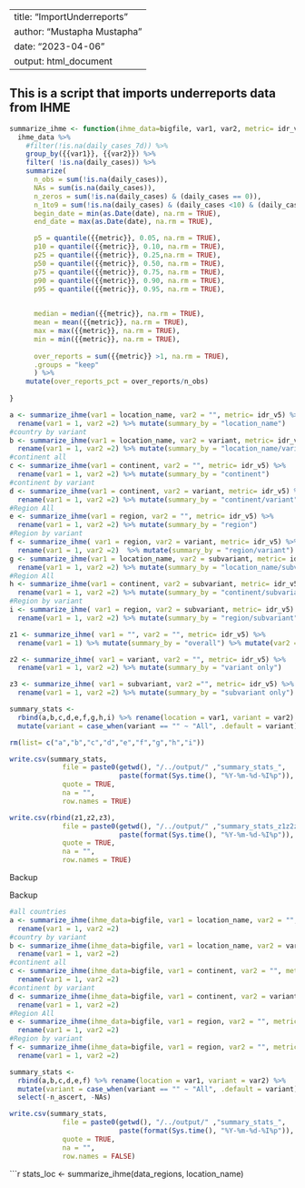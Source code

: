 ----
title: "ImportUnderreports"
author: "Mustapha Mustapha"
date: "2023-04-06"
output: html_document
---
## This is a script that imports underreports data from IHME


```r
summarize_ihme <- function(ihme_data=bigfile, var1, var2, metric= idr_v5){
  ihme_data %>%
    #filter(!is.na(daily_cases_7d)) %>% 
    group_by({{var1}}, {{var2}}) %>% 
    filter( !is.na(daily_cases)) %>%
    summarize(
      n_obs = sum(!is.na(daily_cases)),
      NAs = sum(is.na(daily_cases)),
      n_zeros = sum(!is.na(daily_cases) & (daily_cases == 0)),
      n_1to9 = sum(!is.na(daily_cases) & (daily_cases <10) & (daily_cases >0)),
      begin_date = min(as.Date(date), na.rm = TRUE),
      end_date = max(as.Date(date), na.rm = TRUE),

      p5 = quantile({{metric}}, 0.05, na.rm = TRUE),
      p10 = quantile({{metric}}, 0.10, na.rm = TRUE),
      p25 = quantile({{metric}}, 0.25,na.rm = TRUE),
      p50 = quantile({{metric}}, 0.50, na.rm = TRUE),
      p75 = quantile({{metric}}, 0.75, na.rm = TRUE),
      p90 = quantile({{metric}}, 0.90, na.rm = TRUE),
      p95 = quantile({{metric}}, 0.95, na.rm = TRUE),

      
      median = median({{metric}}, na.rm = TRUE),
      mean = mean({{metric}}, na.rm = TRUE),
      max = max({{metric}}, na.rm = TRUE),
      min = min({{metric}}, na.rm = TRUE),
      
      over_reports = sum({{metric}} >1, na.rm = TRUE),
      .groups = "keep"
      ) %>% 
    mutate(over_reports_pct = over_reports/n_obs)
      
}
```

```r

a <- summarize_ihme(var1 = location_name, var2 = "", metric= idr_v5) %>%
  rename(var1 = 1, var2 =2) %>% mutate(summary_by = "location_name")
#country by variant
b <- summarize_ihme(var1 = location_name, var2 = variant, metric= idr_v5) %>% 
  rename(var1 = 1, var2 =2) %>% mutate(summary_by = "location_name/variant")
#continent all
c <- summarize_ihme(var1 = continent, var2 = "", metric= idr_v5) %>%
  rename(var1 = 1, var2 =2) %>% mutate(summary_by = "continent")
#continent by variant
d <- summarize_ihme(var1 = continent, var2 = variant, metric= idr_v5) %>%
  rename(var1 = 1, var2 =2) %>% mutate(summary_by = "continent/variant")
#Region All
e <- summarize_ihme(var1 = region, var2 = "", metric= idr_v5) %>%
  rename(var1 = 1, var2 =2) %>% mutate(summary_by = "region")
#Region by variant
f <- summarize_ihme( var1 = region, var2 = variant, metric= idr_v5) %>%
  rename(var1 = 1, var2 =2)  %>% mutate(summary_by = "region/variant")
g <- summarize_ihme(var1 = location_name, var2 = subvariant, metric= idr_v5) %>%
  rename(var1 = 1, var2 =2) %>% mutate(summary_by = "location_name/subvariant")
#Region All
h <- summarize_ihme(var1 = continent, var2 = subvariant, metric= idr_v5) %>%
  rename(var1 = 1, var2 =2) %>% mutate(summary_by = "continent/subvariant")
#Region by variant
i <- summarize_ihme( var1 = region, var2 = subvariant, metric= idr_v5) %>%
  rename(var1 = 1, var2 =2) %>% mutate(summary_by = "region/subvariant")

z1 <- summarize_ihme( var1 = "", var2 = "", metric= idr_v5) %>%
  rename(var1 = 1) %>% mutate(summary_by = "overall") %>% mutate(var2 = "")

z2 <- summarize_ihme( var1 = variant, var2 = "", metric= idr_v5) %>%
  rename(var1 = 1, var2 =2) %>% mutate(summary_by = "variant only")

z3 <- summarize_ihme( var1 = subvariant, var2 ="", metric= idr_v5) %>%
  rename(var1 = 1, var2 =2) %>% mutate(summary_by = "subvariant only")

summary_stats <- 
  rbind(a,b,c,d,e,f,g,h,i) %>% rename(location = var1, variant = var2) %>% 
  mutate(variant = case_when(variant == "" ~ "All", .default = variant)) 

rm(list= c("a","b","c","d","e","f","g","h","i"))

write.csv(summary_stats, 
             file = paste0(getwd(), "/../output/" ,"summary_stats_", 
                           paste(format(Sys.time(), "%Y-%m-%d-%I%p")), ".csv"),
             quote = TRUE,
             na = "",
             row.names = TRUE)

write.csv(rbind(z1,z2,z3), 
             file = paste0(getwd(), "/../output/" ,"summary_stats_z1z2z3", 
                           paste(format(Sys.time(), "%Y-%m-%d-%I%p")), ".csv"),
             quote = TRUE,
             na = "",
             row.names = TRUE)


```


############################### Backup ##################################
############################### Backup ##################################




```r

#all countries
a <- summarize_ihme(ihme_data=bigfile, var1 = location_name, var2 = "", metric= idr_v4) %>%
  rename(var1 = 1, var2 =2)
#country by variant
b <- summarize_ihme(ihme_data=bigfile, var1 = location_name, var2 = variant, metric= idr_v4) %>% 
  rename(var1 = 1, var2 =2)
#continent all
c <- summarize_ihme(ihme_data=bigfile, var1 = continent, var2 = "", metric= idr_v4) %>%
  rename(var1 = 1, var2 =2)
#continent by variant
d <- summarize_ihme(ihme_data=bigfile, var1 = continent, var2 = variant, metric= idr_v4) %>%
  rename(var1 = 1, var2 =2)
#Region All
e <- summarize_ihme(ihme_data=bigfile, var1 = region, var2 = "", metric= idr_v4) %>%
  rename(var1 = 1, var2 =2)
#Region by variant
f <- summarize_ihme(ihme_data=bigfile, var1 = region, var2 = "", metric= idr_v4) %>%
  rename(var1 = 1, var2 =2)

summary_stats <- 
  rbind(a,b,c,d,e,f) %>% rename(location = var1, variant = var2) %>% 
  mutate(variant = case_when(variant == "" ~ "All", .default = variant)) %>% 
  select(-n_ascert, -NAs)

write.csv(summary_stats, 
             file = paste0(getwd(), "/../output/" ,"summary_stats_", 
                           paste(format(Sys.time(), "%Y-%m-%d-%I%p")), ".csv"),
             quote = TRUE,
             na = "",
             row.names = FALSE)

```
```r
stats_loc <- summarize_ihme(data_regions, location_name)


